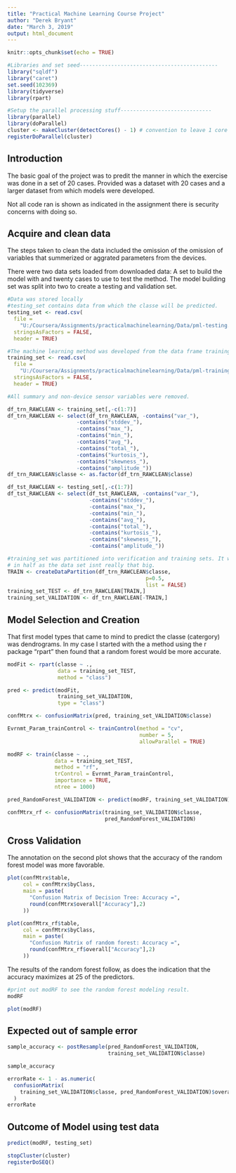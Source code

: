 ```yaml
---
title: "Practical Machine Learning Course Project"
author: "Derek Bryant"
date: "March 3, 2019"
output: html_document
---
```


```r
knitr::opts_chunk$set(echo = TRUE)

```

```r
#Libraries and set seed--------------------------------------------
library("sqldf")
library("caret")
set.seed(102369)
library(tidyverse) 
library(rpart)

#Setup the parallel processing stuff-----------------------------
library(parallel)
library(doParallel)
cluster <- makeCluster(detectCores() - 1) # convention to leave 1 core for OS
registerDoParallel(cluster)
```

## Introduction

The basic goal of the project was to predit the manner in which the exercise was
done in a set of 20 cases. Provided was a dataset with 20 cases and a larger 
dataset from which models were developed. 

Not all code ran is shown as indicated in the assignment there is security 
concerns with doing so. 

## Acquire and clean data
The steps taken to clean the data included the omission of the omission of 
variables that summerized or aggrated parameters from the devices. 

There were two data sets loaded from downloaded data: A set to build the model 
with and twenty cases to use to test the method. The model building set was 
split into two to create a testing and validation set. 


```r
#Data was stored locally 
#testing_set contains data from which the classe will be predicted. 
testing_set <- read.csv(
  file =
    "U:/Coursera/Assignments/practicalmachinelearning/Data/pml-testing.csv",
  stringsAsFactors = FALSE, 
  header = TRUE)

#The machine learning method was developed from the data frame training_set
training_set <- read.csv(
  file =
    "U:/Coursera/Assignments/practicalmachinelearning/Data/pml-training.csv",
  stringsAsFactors = FALSE, 
  header = TRUE)

#All summary and non-device sensor variables were removed.

df_trn_RAWCLEAN <- training_set[,-c(1:7)]
df_trn_RAWCLEAN <- select(df_trn_RAWCLEAN, -contains("var_"), 
                      -contains("stddev_"), 
                      -contains("max_"), 
                      -contains("min_"), 
                      -contains("avg_"), 
                      -contains("total_"), 
                      -contains("kurtosis_"), 
                      -contains("skewness_"), 
                      -contains("amplitude_"))
df_trn_RAWCLEAN$classe <- as.factor(df_trn_RAWCLEAN$classe)

df_tst_RAWCLEAN <- testing_set[,-c(1:7)]
df_tst_RAWCLEAN <- select(df_tst_RAWCLEAN, -contains("var_"), 
                          -contains("stddev_"), 
                          -contains("max_"), 
                          -contains("min_"), 
                          -contains("avg_"), 
                          -contains("total_"), 
                          -contains("kurtosis_"), 
                          -contains("skewness_"), 
                          -contains("amplitude_"))

#training_set was partitioned into verification and training sets. It was split
# in half as the data set isnt really that big.
TRAIN <- createDataPartition(df_trn_RAWCLEAN$classe, 
                                            p=0.5, 
                                            list = FALSE)
training_set_TEST <- df_trn_RAWCLEAN[TRAIN,]
training_set_VALIDATION <- df_trn_RAWCLEAN[-TRAIN,]
```

## Model Selection and Creation 

That first model types that came to mind to predict the classe (catergory) was 
dendrograms. In my case I started with the a method using the r package "rpart" 
then found that a random forest would be more accurate. 

```r
modFit <- rpart(classe ~ ., 
                data = training_set_TEST, 
                method = "class")

pred <- predict(modFit, 
                training_set_VALIDATION,
                type = "class")

confMtrx <- confusionMatrix(pred, training_set_VALIDATION$classe)
```

```r
Evrnmt_Param_trainControl <- trainControl(method = "cv",
                                          number = 5,
                                          allowParallel = TRUE)

modRF <- train(classe ~ ., 
               data = training_set_TEST, 
               method = "rf", 
               trControl = Evrnmt_Param_trainControl, 
               importance = TRUE, 
               ntree = 1000)

pred_RandomForest_VALIDATION <- predict(modRF, training_set_VALIDATION)

confMtrx_rf <- confusionMatrix(training_set_VALIDATION$classe, 
                               pred_RandomForest_VALIDATION)
```

## Cross Validation
The annotation on the second plot shows that the accuracy of the random forest 
model was more favorable.
```r
plot(confMtrx$table, 
     col = confMtrx$byClass, 
     main = paste(
       "Confusion Matrix of Decision Tree: Accuracy =", 
       round(confMtrx$overall["Accuracy"],2)
     ))

plot(confMtrx_rf$table, 
     col = confMtrx$byClass, 
     main = paste(
       "Confusion Matrix of random forest: Accuracy =", 
       round(confMtrx_rf$overall["Accuracy"],2)
     ))

```
The results of the random forest follow, as does the indication that the 
accuracy maximizes at 25 of the predictors. 
```r
#print out modRF to see the random forest modeling result. 
modRF

plot(modRF)

```

## Expected out of sample error
```r
sample_accuracy <- postResample(pred_RandomForest_VALIDATION, 
                                training_set_VALIDATION$classe) 

sample_accuracy

errorRate <- 1 - as.numeric(
  confusionMatrix(
    training_set_VALIDATION$classe, pred_RandomForest_VALIDATION)$overall[1]
  ) 
errorRate
```

## Outcome of Model using test data
```r
predict(modRF, testing_set)
```

```r
stopCluster(cluster)
registerDoSEQ()
```

